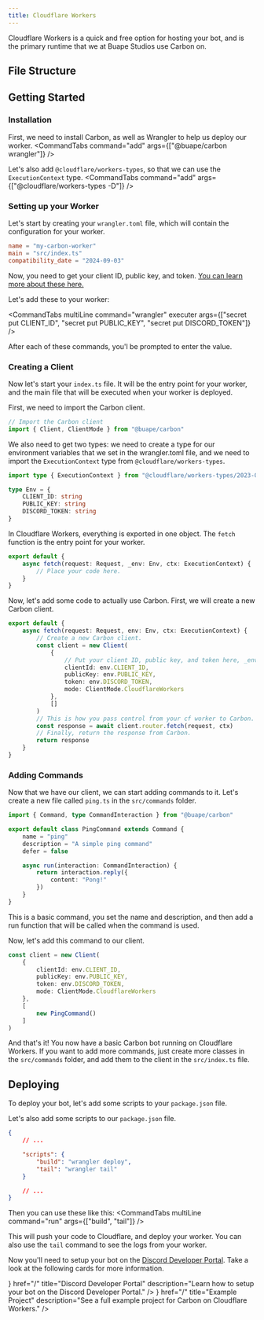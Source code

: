 ```yaml
---
title: Cloudflare Workers
---
```



Cloudflare Workers is a quick and free option for hosting your bot, and is the primary runtime that we at Buape Studios use Carbon on.

## File Structure

<Files>
	<Folder name="src" defaultOpen>
		<File name="index.ts" />
		<Folder name="commands" defaultOpen>
			<File name="ping.ts" />
		</Folder>
	</Folder>
	<File name="package.json" />
	<File name="wrangler.toml" />
</Files>

## Getting Started

### Installation 
First, we need to install Carbon, as well as Wrangler to help us deploy our worker.
<CommandTabs command="add" args={["@buape/carbon wrangler"]} />

Let's also add `@cloudflare/workers-types`, so that we can use the `ExecutionContext` type.
<CommandTabs command="add" args={["@cloudflare/workers-types -D"]} />

### Setting up your Worker

Let's start by creating your `wrangler.toml` file, which will contain the configuration for your worker.

```toml title="wrangler.toml"
name = "my-carbon-worker"
main = "src/index.ts"
compatibility_date = "2024-09-03"
```

Now, you need to get your client ID, public key, and token. [You can learn more about these here.](/carbon/developer-portal/create-a-bot)

Let's add these to your worker:

<CommandTabs multiLine command="wrangler" executer args={["secret put CLIENT_ID", "secret put PUBLIC_KEY", "secret put DISCORD_TOKEN"]} />

After each of these commands, you'l be prompted to enter the value. 

### Creating a Client

Now let's start your `index.ts` file. It will be the entry point for your worker, and the main file that will be executed when your worker is deployed.

First, we need to import the Carbon client.
```ts 
// Import the Carbon client
import { Client, ClientMode } from "@buape/carbon"
```

We also need to get two types: we need to create a type for our environment variables that we set in the wrangler.toml file, and we need to import the `ExecutionContext` type from `@cloudflare/workers-types`.
```ts
import type { ExecutionContext } from "@cloudflare/workers-types/2023-07-01"

type Env = {
	CLIENT_ID: string
	PUBLIC_KEY: string
	DISCORD_TOKEN: string
}
```

In Cloudflare Workers, everything is exported in one object. The `fetch` function is the entry point for your worker.
```ts
export default {
	async fetch(request: Request, _env: Env, ctx: ExecutionContext) {
		// Place your code here.
	}
}
```

Now, let's add some code to actually use Carbon. First, we will create a new Carbon client. 

```ts
export default {
	async fetch(request: Request, env: Env, ctx: ExecutionContext) {
		// Create a new Carbon client.
		const client = new Client(
			{
				// Put your client ID, public key, and token here, _env will have them from your `wrangler.toml` file.
				clientId: env.CLIENT_ID,
				publicKey: env.PUBLIC_KEY,
				token: env.DISCORD_TOKEN,
				mode: ClientMode.CloudflareWorkers
			},
			[]
		)
		// This is how you pass control from your cf worker to Carbon. Make sure you pass the ctx part as well, so that awaits work properly within Carbon.
		const response = await client.router.fetch(request, ctx)
		// Finally, return the response from Carbon.
		return response
	}
}
```

### Adding Commands

Now that we have our client, we can start adding commands to it. Let's create a new file called `ping.ts` in the `src/commands` folder.
```ts title="src/commands/ping.ts"
import { Command, type CommandInteraction } from "@buape/carbon"

export default class PingCommand extends Command {
	name = "ping"
	description = "A simple ping command"
	defer = false

	async run(interaction: CommandInteraction) {
		return interaction.reply({
			content: "Pong!"
		})
	}
}
```

This is a basic command, you set the name and description, and then add a run function that will be called when the command is used.

Now, let's add this command to our client.
```ts title="src/index.ts"
const client = new Client(
	{
		clientId: env.CLIENT_ID,
		publicKey: env.PUBLIC_KEY,
		token: env.DISCORD_TOKEN,
		mode: ClientMode.CloudflareWorkers
	},
	[
		new PingCommand()
	]
)
```

And that's it! You now have a basic Carbon bot running on Cloudflare Workers.
If you want to add more commands, just create more classes in the `src/commands` folder, and add them to the client in the `src/index.ts` file.

## Deploying

To deploy your bot, let's add some scripts to your `package.json` file. 



Let's also add some scripts to our `package.json` file.
```json title="package.json"
{
	// ...

	"scripts": {
		"build": "wrangler deploy",
		"tail": "wrangler tail"
	}

	// ...
}
```

Then you can use these like this:
<CommandTabs multiLine command="run" args={["build", "tail"]} />

This will push your code to Cloudflare, and deploy your worker. You can also use the `tail` command to see the logs from your worker.

Now you'll need to setup your bot on the [Discord Developer Portal](https://discord.com/developers/applications). Take a look at the following cards for more information.

<Cards>
  <Card
    icon={<LayoutDashboard />}
    href="/"
    title="Discord Developer Portal"
    description="Learn how to setup your bot on the Discord Developer Portal."
  />
  <Card
    icon={<FolderGit />}
    href="/"
    title="Example Project"
    description="See a full example project for Carbon on Cloudflare Workers."
  />
</Cards>
